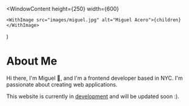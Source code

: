 
  <WindowContent
    height={250}
    width={600}
  >
    <WithImage src="images/miguel.jpg" alt="Miguel Acero">{children}</WithImage>
  </WindowContent>
)

# About Me

Hi there, I'm Miguel 👋, and I'm a frontend developer based in NYC.
I'm passionate about creating web applications.

This website is currently in [development](miguelacero.dev) and will be updated soon :).